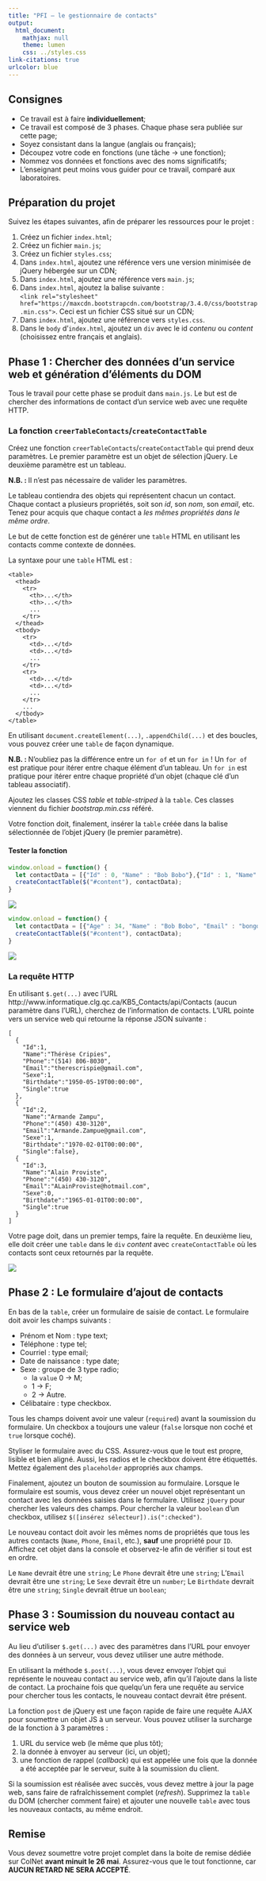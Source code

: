 ```yaml
---
title: "PFI — le gestionnaire de contacts"
output:
  html_document:
    mathjax: null
    theme: lumen
    css: ../styles.css
link-citations: true
urlcolor: blue
---
```


## Consignes

* Ce travail est à faire **individuellement**;
* Ce travail est composé de 3 phases. Chaque phase sera publiée sur cette page;
* Soyez consistant dans la langue (anglais ou français);
* Découpez votre code en fonctions (une tâche → une fonction);
* Nommez vos données et fonctions avec des noms significatifs;
* L'enseignant peut moins vous guider pour ce travail, comparé aux laboratoires.


## Préparation du projet
Suivez les étapes suivantes, afin de préparer les ressources pour le projet :

1. Créez un fichier `index.html`;
2. Créez un fichier `main.js`;
3. Créez un fichier `styles.css`;
4. Dans `index.html`, ajoutez une référence vers une version minimisée de jQuery hébergée sur un CDN;
5. Dans `index.html`, ajoutez une référence vers `main.js`;
6. Dans `index.html`, ajoutez la balise suivante :  
`<link rel="stylesheet" href="https://maxcdn.bootstrapcdn.com/bootstrap/3.4.0/css/bootstrap.min.css">`. Ceci est un fichier CSS situé sur un CDN;
7. Dans `index.html`, ajoutez une référence vers `styles.css`.
8. Dans le `body` d'`index.html`, ajoutez un `div` avec le id _contenu_ ou _content_ (choisissez entre français et anglais).

## Phase 1 : Chercher des données d'un service web et génération d'éléments du DOM
Tous le travail pour cette phase se produit dans `main.js`. Le but est de chercher des informations de contact d'un service web avec une requête HTTP.

### La fonction `creerTableContacts`/`createContactTable`
Créez une fonction `creerTableContacts`/`createContactTable` qui prend deux paramètres.
Le premier paramètre est un objet de sélection jQuery. Le deuxième paramètre est un tableau.

**N.B. : ** Il n'est pas nécessaire de valider les paramètres.

Le tableau contiendra des objets qui représentent chacun un contact. Chaque contact a plusieurs propriétés, soit son _id_, son _nom_, son _email_, etc. Tenez pour acquis que chaque contact a *les mêmes propriétés dans le même ordre*.

Le but de cette fonction est de générer une `table` HTML en utilisant les contacts comme contexte de données.

La syntaxe pour une `table` HTML est :
```
<table>
  <thead>
    <tr>
      <th>...</th>
      <th>...</th>
      ...
    </tr>
  </thead>
  <tbody>
    <tr>
      <td>...</td>
      <td>...</td>
      ...
    </tr>
    <tr>
      <td>...</td>
      <td>...</td>
      ...
    </tr>
    ...
  </tbody>
</table>
```

En utilisant `document.createElement(...)`, `.appendChild(...)` et des boucles, vous pouvez créer une `table` de façon dynamique.

**N.B. : ** N'oubliez pas la différence entre un `for of` et un `for in` ! Un `for of` est pratique pour itérer entre chaque élément d'un tableau. Un `for in` est pratique pour itérer entre chaque propriété d'un objet (chaque clé d'un tableau associatif).

Ajoutez les classes CSS _table_ et _table-striped_ à la `table`. Ces classes viennent du fichier _bootstrap.min.css_ référé.

Votre fonction doit, finalement, insérer la `table` créée dans la balise sélectionnée de l'objet jQuery (le premier paramètre).

#### Tester la fonction
```js
window.onload = function() {
  let contactData = [{"Id" : 0, "Name" : "Bob Bobo"},{"Id" : 1, "Name" : "Caro Carcaro"}];
  createContactTable($("#content"), contactData);
}
```

![](1.png)

```js
window.onload = function() {
  let contactData = [{"Age" : 34, "Name" : "Bob Bobo", "Email" : "bongo12@gmail.com"},{"Age" : 29, "Name" : "Caro Carcaro", "Email" : "busmagique90@gmail.com"}];
  createContactTable($("#content"), contactData);
}
```

![](2.png)

### La requête HTTP
En utilisant `$.get(...)` avec l'URL http://www.informatique.clg.qc.ca/KB5_Contacts/api/Contacts (aucun paramètre dans l'URL), cherchez de l'information de contacts. L'URL pointe vers un service web qui retourne la réponse JSON suivante :
```
[
  {
    "Id":1,
    "Name":"Thérèse Cripies",
    "Phone":"(514) 806-8030",
    "Email":"therescrispie@gmail.com",
    "Sexe":1,
    "Birthdate":"1950-05-19T00:00:00",
    "Single":true
  },
  {
    "Id":2,
    "Name":"Armande Zampu",
    "Phone":"(450) 430-3120",
    "Email":"Armande.Zampue@gmail.com",
    "Sexe":1,
    "Birthdate":"1970-02-01T00:00:00",
    "Single":false},
  {
    "Id":3,
    "Name":"Alain Proviste",
    "Phone":"(450) 430-3120",
    "Email":"ALainProviste@hotmail.com",
    "Sexe":0,
    "Birthdate":"1965-01-01T00:00:00",
    "Single":true
  }
]
```

Votre page doit, dans un premier temps, faire la requête. En deuxième lieu, elle doit créer une `table` dans le `div` _content_ avec `createContactTable` où les contacts sont ceux retournés par la requête.

![](3.png)

## Phase 2 : Le formulaire d'ajout de contacts
En bas de la `table`, créer un formulaire de saisie de contact. Le formulaire doit avoir les champs suivants :

* Prénom et Nom : type text;
* Téléphone : type tel;
* Courriel : type email;
* Date de naissance : type date;
* Sexe : groupe de 3 type radio;
	* la `value` 0 → M;
	* 1 → F;
	* 2 → Autre.
* Célibataire : type checkbox.

Tous les champs doivent avoir une valeur (`required`) avant la soumission du formulaire. Un checkbox a toujours une valeur (`false` lorsque non coché et `true` lorsque coché).

Styliser le formulaire avec du CSS. Assurez-vous que le tout est propre, lisible et bien aligné. Aussi, les radios et le checkbox doivent être étiquettés. Mettez également des `placeholder` appropriés aux champs.

Finalement, ajoutez un bouton de soumission au formulaire. Lorsque le formulaire est soumis, vous devez créer un nouvel objet représentant un contact avec les données saisies dans le formulaire. Utilisez `jQuery` pour chercher les valeurs des champs. Pour chercher la valeur `boolean` d'un checkbox, utilisez `$([insérez sélecteur]).is(":checked")`.

Le nouveau contact doit avoir les mêmes noms de propriétés que tous les autres contacts (`Name`, `Phone`, `Email`, etc.), **sauf** une propriété pour `ID`. Affichez cet objet dans la console et observez-le afin de vérifier si tout est en ordre.

Le `Name` devrait être une `string`;
Le `Phone` devrait être une `string`;
L'`Email` devrait être une `string`;
Le `Sexe` devrait être un `number`;
Le `Birthdate` devrait être une `string`;
`Single` devrait êtrue un `boolean`;

## Phase 3 : Soumission du nouveau contact au service web
Au lieu d'utiliser `$.get(...)` avec des paramètres dans l'URL pour envoyer des données à un serveur, vous devez utiliser une autre méthode.

En utilisant la méthode `$.post(...)`, vous devez envoyer l'objet qui représente le nouveau contact au service web, afin qu'il l'ajoute dans la liste de contact. La prochaine fois que quelqu'un fera une requête au service pour chercher tous les contacts, le nouveau contact devrait être présent.

La fonction `post` de jQuery est une façon rapide de faire une requête AJAX pour soumettre un objet JS à un serveur. Vous pouvez utiliser la surcharge de la fonction à 3 paramètres :

1. URL du service web (le même que plus tôt);
2. la donnée à envoyer au serveur (ici, un objet);
3. une fonction de rappel (_callback_) qui est appelée une fois que la donnée a été acceptée par le serveur, suite à la soumission du client.

Si la soumission est réalisée avec succès, vous devez mettre à jour la page web, sans faire de rafraîchissement complet (_refresh_). Supprimez la `table` du DOM (chercher comment faire) et ajouter une nouvelle `table` avec tous les nouveaux contacts, au même endroit.

## Remise
Vous devez soumettre votre projet complet dans la boite de remise dédiée sur ColNet **avant minuit le 26 mai**. Assurez-vous que le tout fonctionne, car **AUCUN RETARD NE SERA ACCEPTÉ**.
